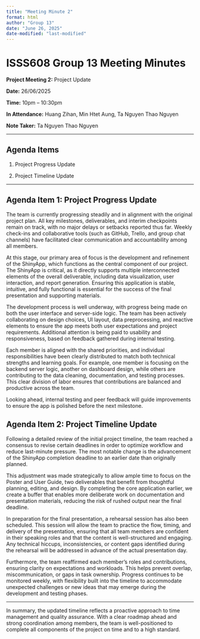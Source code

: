 ```yaml
---
title: "Meeting Minute 2"
format: html
author: "Group 13"
date: "June 26, 2025"
date-modified: "last-modified"
---
```


# ISSS608 Group 13 Meeting Minutes

**Project Meeting 2:** Project Update

**Date:** 26/06/2025

**Time:** 10pm – 10:30pm

**In Attendance:** Huang Zihan, Min Htet Aung, Ta Nguyen Thao Nguyen

**Note Taker:** Ta Nguyen Thao Nguyen

------------------------------------------------------------------------

## Agenda Items

1.  Project Progress Update

2.  Project Timeline Update

------------------------------------------------------------------------

## Agenda Item 1: Project Progress Update

The team is currently progressing steadily and in alignment with the original project plan. All key milestones, deliverables, and interim checkpoints remain on track, with no major delays or setbacks reported thus far. Weekly check-ins and collaborative tools (such as GitHub, Trello, and group chat channels) have facilitated clear communication and accountability among all members.

At this stage, our primary area of focus is the development and refinement of the ShinyApp, which functions as the central component of our project. The ShinyApp is critical, as it directly supports multiple interconnected elements of the overall deliverable, including data visualization, user interaction, and report generation. Ensuring this application is stable, intuitive, and fully functional is essential for the success of the final presentation and supporting materials.

The development process is well underway, with progress being made on both the user interface and server-side logic. The team has been actively collaborating on design choices, UI layout, data preprocessing, and reactive elements to ensure the app meets both user expectations and project requirements. Additional attention is being paid to usability and responsiveness, based on feedback gathered during internal testing.

Each member is aligned with the shared priorities, and individual responsibilities have been clearly distributed to match both technical strengths and learning goals. For example, one member is focusing on the backend server logic, another on dashboard design, while others are contributing to the data cleaning, documentation, and testing processes. This clear division of labor ensures that contributions are balanced and productive across the team.

Looking ahead, internal testing and peer feedback will guide improvements to ensure the app is polished before the next milestone.

## Agenda Item 2: Project Timeline Update

Following a detailed review of the initial project timeline, the team reached a consensus to revise certain deadlines in order to optimize workflow and reduce last-minute pressure. The most notable change is the advancement of the ShinyApp completion deadline to an earlier date than originally planned.

This adjustment was made strategically to allow ample time to focus on the Poster and User Guide, two deliverables that benefit from thoughtful planning, editing, and design. By completing the core application earlier, we create a buffer that enables more deliberate work on documentation and presentation materials, reducing the risk of rushed output near the final deadline.

In preparation for the final presentation, a rehearsal session has also been scheduled. This session will allow the team to practice the flow, timing, and delivery of the presentation, ensuring that all team members are confident in their speaking roles and that the content is well-structured and engaging. Any technical hiccups, inconsistencies, or content gaps identified during the rehearsal will be addressed in advance of the actual presentation day.

Furthermore, the team reaffirmed each member’s roles and contributions, ensuring clarity on expectations and workloads. This helps prevent overlap, miscommunication, or gaps in task ownership. Progress continues to be monitored weekly, with flexibility built into the timeline to accommodate unexpected challenges or new ideas that may emerge during the development and testing phases.

------------------------------------------------------------------------

In summary, the updated timeline reflects a proactive approach to time management and quality assurance. With a clear roadmap ahead and strong coordination among members, the team is well-positioned to complete all components of the project on time and to a high standard.

